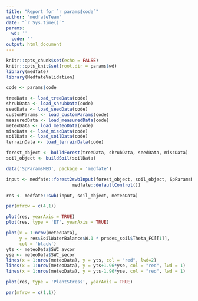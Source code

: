 ```yaml
---
title: "Report for `r params$code`"
author: "medfateTeam"
date: "`r Sys.time()`"
params:
  wd: ''
  code: ''
output: html_document
---
```


```r
knitr::opts_chunk$set(echo = FALSE)
knitr::opts_knit$set(root.dir = params$wd)
library(medfate)
library(MedfateValidation)
```

```r
code <- params$code

treeData <- load_treeData(code)
shrubData <- load_shrubData(code)
seedData <- load_seedData(code)
customParams <- load_customParams(code)
measuredData <- load_measuredData(code)
meteoData <- load_meteoData(code)
miscData <- load_miscData(code)
soilData <- load_soilData(code)
terrainData <- load_terrainData(code)

forest_object <- buildForest(treeData, shrubData, seedData, miscData)
soil_object <- buildSoil(soilData)

data('SpParamsMED', package = 'medfate')

input <- medfate::forest2swbInput(forest_object, soil_object, SpParamsMED,
                         medfate::defaultControl())

res <- medfate::swb(input, soil_object, meteoData)
```

```r
par(mfrow = c(4,1))

plot(res, yearAxis = TRUE)
plot(res, type = 'ET', yearAxis = TRUE)

plot(x = 1:nrow(meteoData),
     y = res$SoilWaterBalance$W.1 * prades_soil$Theta_FC[[1]],
     col = 'black')
yts <- meteoData$SWC_avcor
yse <- meteoData$SWC_secor
lines(x = 1:nrow(meteoData), y = yts, col = "red", lwd=2)
lines(x = 1:nrow(meteoData), y = yts+1.96*yse, col = "red", lwd = 1)
lines(x = 1:nrow(meteoData), y = yts-1.96*yse, col = "red", lwd = 1)

plot(res, type = 'PlantStress', yearAxis = TRUE)

par(mfrow = c(1,1))
```

